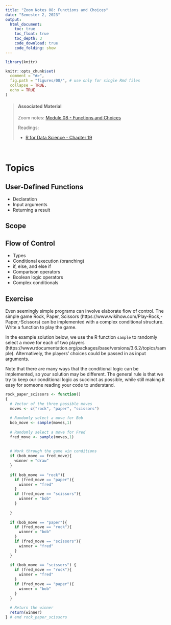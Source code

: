 ```yaml
---
title: "Zoom Notes 08: Functions and Choices"
date: "Semester 2, 2023"
output:
  html_document:
    toc: true
    toc_float: true
    toc_depth: 3
    code_download: true
    code_folding: show
---
```


```r
library(knitr)

knitr::opts_chunk$set(
  comment = "#>",
  fig.path = "figures/08/", # use only for single Rmd files
  collapse = TRUE,
  echo = TRUE
)
```

> #### Associated Material
>
> Zoom notes: [Module 08 - Functions and Choices](08-functions.html)
> 
> Readings:
>
> - [R for Data Science - Chapter 19](https://r4ds.had.co.nz/functions.html)

\

# Topics

## User-Defined Functions

-  Declaration
-  Input arguments
-  Returning a result

## Scope

## Flow of Control

-  Types
-  Conditional execution (branching)
-  if, else, and else if
-  Comparison operators
-  Boolean logic operators
-  Complex conditionals

## Exercise

Even seemingly simple programs can involve elaborate flow of control. The simple game Rock, Paper, Scissors (https://www.wikihow.com/Play-Rock,-Paper,-Scissors) can be implemented with a complex conditional structure. Write a function to play the game. 

In the example solution below, we use the R function `sample` to randomly select a move for each of two players (https://www.rdocumentation.org/packages/base/versions/3.6.2/topics/sample). Alternatively, the players' choices could be passed in as input arguments. 

Note that there are many ways that the conditional logic can be implemented, so your solution may be different. The general rule is that we try to keep our conditional logic as succinct as possible, while still making it easy for someone reading your code to understand.


```r

rock_paper_scissors <- function()
{
  # Vector of the three possible moves
  moves <- c("rock", "paper", "scissors")
  
  # Randomly select a move for Bob
  bob_move <- sample(moves,1)
  
  # Randomly select a move for Fred
  fred_move <- sample(moves,1)
  
  
  # Work through the game win conditions
  if (bob_move == fred_move){
    winner = "draw"
  }
  
  if( bob_move == "rock"){
    if (fred_move == "paper"){
      winner = "fred"
    }
    if (fred_move == "scissors"){
      winner = "bob"
    }
      
  }
  
  if (bob_move == "paper"){
    if (fred_move == "rock"){
      winner = "bob"
    }
    if (fred_move == "scissors"){
      winner = "fred"
    }
  }
  
  if (bob_move == "scissors") {
    if (fred_move == "rock"){
      winner = "fred"
    }
    if (fred_move == "paper"){
      winner = "bob"
    }
  }
  
  # Return the winner
  return(winner)
} # end rock_paper_scissors
```

